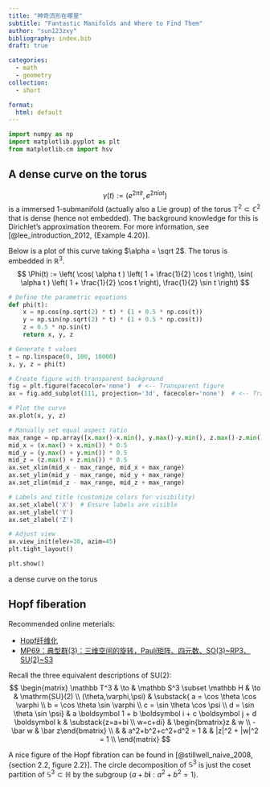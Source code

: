 ```yaml
---
title: "神奇流形在哪里"
subtitle: "Fantastic Manifolds and Where to Find Them"
author: "sun123zxy"
bibliography: index.bib
draft: true

categories:
  - math
  - geometry
collection:
  - short

format:
  html: default
---
```


\renewcommand\vec\boldsymbol

```python
import numpy as np
import matplotlib.pyplot as plt
from matplotlib.cm import hsv
```

## A dense curve on the torus

$$
\gamma(t) := (e^{2\pi i t}, e^{2 \pi i \alpha t})
$$
is a immersed $1$-submanifold (actually also a Lie group) of the torus $\mathbb T^2 \subset \mathbb C^2$ that is dense (hence not embedded). The background knowledge for this is Dirichlet's approximation theorem. For more information, see [@lee_introduction_2012, {Example 4.20}].

Below is a plot of this curve taking $\alpha = \sqrt 2$. The torus is embedded in $\mathbb R^3$.
$$
\Phi(t) := \left( \cos( \alpha t ) \left( 1 + \frac{1}{2} \cos t \right), \sin( \alpha t ) \left( 1 + \frac{1}{2} \cos t \right), \frac{1}{2} \sin t \right)
$$
 

:::{#fig-dense-curve-on-torus}

```python
# Define the parametric equations
def phi(t):
    x = np.cos(np.sqrt(2) * t) * (1 + 0.5 * np.cos(t))
    y = np.sin(np.sqrt(2) * t) * (1 + 0.5 * np.cos(t))
    z = 0.5 * np.sin(t)
    return x, y, z

# Generate t values
t = np.linspace(0, 100, 10000)
x, y, z = phi(t)

# Create figure with transparent background
fig = plt.figure(facecolor='none')  # <-- Transparent figure
ax = fig.add_subplot(111, projection='3d', facecolor='none')  # <-- Transparent axes

# Plot the curve
ax.plot(x, y, z)

# Manually set equal aspect ratio
max_range = np.array([x.max()-x.min(), y.max()-y.min(), z.max()-z.min()]).max() * 0.5
mid_x = (x.max() + x.min()) * 0.5
mid_y = (y.max() + y.min()) * 0.5
mid_z = (z.max() + z.min()) * 0.5
ax.set_xlim(mid_x - max_range, mid_x + max_range)
ax.set_ylim(mid_y - max_range, mid_y + max_range)
ax.set_zlim(mid_z - max_range, mid_z + max_range)

# Labels and title (customize colors for visibility)
ax.set_xlabel('X')  # Ensure labels are visible
ax.set_ylabel('Y')
ax.set_zlabel('Z')

# Adjust view
ax.view_init(elev=30, azim=45)
plt.tight_layout()

plt.show()
```

a dense curve on the torus
:::

## Hopf fiberation

Recommended online meterials:

- [Hopf纤维化](https://zhuanlan.zhihu.com/p/112985074)
- [MP69：典型群(3)：三维空间的旋转，Pauli矩阵、四元数、SO(3)\~RP3、SU(2)\~S3](https://zhuanlan.zhihu.com/p/51684298)

Recall the three equivalent descriptions of $\mathrm{SU}(2)$:
$$
\begin{matrix}
\mathbb T^3           & \to & \mathbb S^3 \subset \mathbb H & \to   & \mathrm{SU}(2) \\
(\theta,\varphi,\psi) & \substack{ a = \cos \theta \cos \varphi \\ b = \cos \theta \sin \varphi \\ c = \sin \theta \cos \psi \\ d = \sin \theta \sin \psi}  & a \vec 1 + b \vec i + c \vec j + d \vec k &              \substack{z=a+bi \\ w=c+di}  & \begin{bmatrix}z & w \\ -\bar w & \bar z\end{bmatrix} \\
                      &     &  a^2+b^2+c^2+d^2 = 1  &       & |z|^2 + |w|^2 = 1 \\
\end{matrix}
$$

A nice figure of the Hopf fibration can be found in [@stillwell_naive_2008, {section 2.2, figure 2.2}]. The circle decomposition of $\mathbb S^3$ is just the coset partition of $\mathbb S^3 \subset \mathbb H$ by the subgroup $\langle a + b \vec i : a^2+b^2=1 \rangle$.